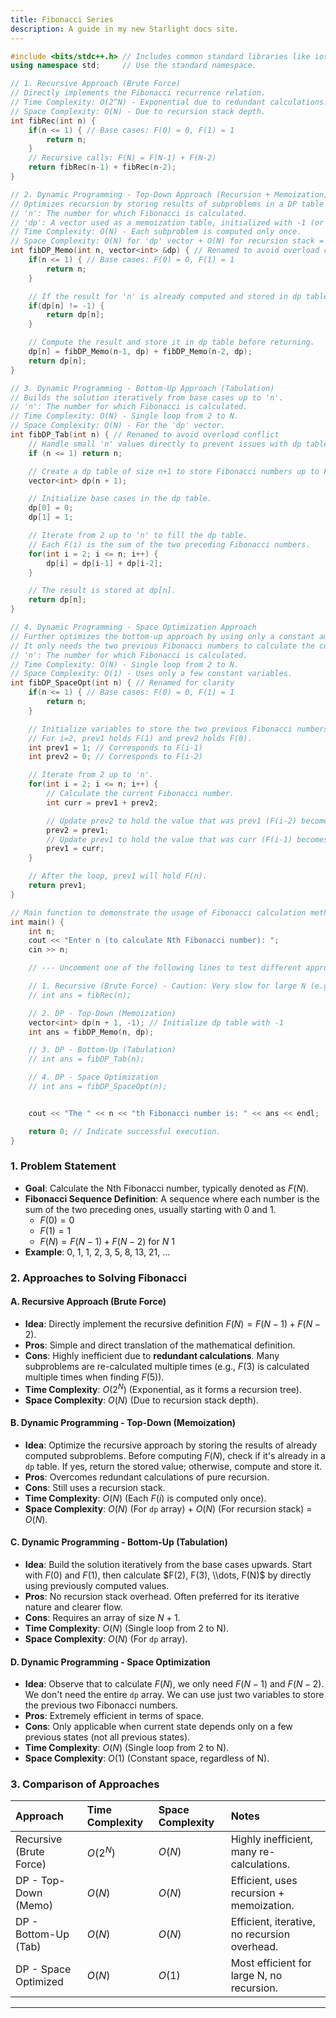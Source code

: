 ```yaml
---
title: Fibonacci Series
description: A guide in my new Starlight docs site.
---
```


```cpp
#include <bits/stdc++.h> // Includes common standard libraries like iostream, vector.
using namespace std;     // Use the standard namespace.

// 1. Recursive Approach (Brute Force)
// Directly implements the Fibonacci recurrence relation.
// Time Complexity: O(2^N) - Exponential due to redundant calculations.
// Space Complexity: O(N) - Due to recursion stack depth.
int fibRec(int n) {
    if(n <= 1) { // Base cases: F(0) = 0, F(1) = 1
        return n;
    }
    // Recursive calls: F(N) = F(N-1) + F(N-2)
    return fibRec(n-1) + fibRec(n-2);
}

// 2. Dynamic Programming - Top-Down Approach (Recursion + Memoization)
// Optimizes recursion by storing results of subproblems in a DP table to avoid re-calculation.
// 'n': The number for which Fibonacci is calculated.
// 'dp': A vector used as a memoization table, initialized with -1 (or some sentinel value).
// Time Complexity: O(N) - Each subproblem is computed only once.
// Space Complexity: O(N) for 'dp' vector + O(N) for recursion stack = O(N) total.
int fibDP_Memo(int n, vector<int> &dp) { // Renamed to avoid overload conflict in main if both fibDP were active
    if(n <= 1) { // Base cases: F(0) = 0, F(1) = 1
        return n;
    }

    // If the result for 'n' is already computed and stored in dp table, return it.
    if(dp[n] != -1) {
        return dp[n];
    }

    // Compute the result and store it in dp table before returning.
    dp[n] = fibDP_Memo(n-1, dp) + fibDP_Memo(n-2, dp);
    return dp[n];
}

// 3. Dynamic Programming - Bottom-Up Approach (Tabulation)
// Builds the solution iteratively from base cases up to 'n'.
// 'n': The number for which Fibonacci is calculated.
// Time Complexity: O(N) - Single loop from 2 to N.
// Space Complexity: O(N) - For the 'dp' vector.
int fibDP_Tab(int n) { // Renamed to avoid overload conflict
    // Handle small 'n' values directly to prevent issues with dp table size (e.g., n=0, n=1).
    if (n <= 1) return n;

    // Create a dp table of size n+1 to store Fibonacci numbers up to F(n).
    vector<int> dp(n + 1);

    // Initialize base cases in the dp table.
    dp[0] = 0;
    dp[1] = 1;

    // Iterate from 2 up to 'n' to fill the dp table.
    // Each F(i) is the sum of the two preceding Fibonacci numbers.
    for(int i = 2; i <= n; i++) {
        dp[i] = dp[i-1] + dp[i-2];
    }

    // The result is stored at dp[n].
    return dp[n];
}

// 4. Dynamic Programming - Space Optimization Approach
// Further optimizes the bottom-up approach by using only a constant amount of space.
// It only needs the two previous Fibonacci numbers to calculate the current one.
// 'n': The number for which Fibonacci is calculated.
// Time Complexity: O(N) - Single loop from 2 to N.
// Space Complexity: O(1) - Uses only a few constant variables.
int fibDP_SpaceOpt(int n) { // Renamed for clarity
    if(n <= 1) { // Base cases: F(0) = 0, F(1) = 1
        return n;
    }

    // Initialize variables to store the two previous Fibonacci numbers.
    // For i=2, prev1 holds F(1) and prev2 holds F(0).
    int prev1 = 1; // Corresponds to F(i-1)
    int prev2 = 0; // Corresponds to F(i-2)

    // Iterate from 2 up to 'n'.
    for(int i = 2; i <= n; i++) {
        // Calculate the current Fibonacci number.
        int curr = prev1 + prev2;

        // Update prev2 to hold the value that was prev1 (F(i-2) becomes F(i-1) for next iteration).
        prev2 = prev1;
        // Update prev1 to hold the value that was curr (F(i-1) becomes F(i) for next iteration).
        prev1 = curr;
    }

    // After the loop, prev1 will hold F(n).
    return prev1;
}

// Main function to demonstrate the usage of Fibonacci calculation methods.
int main() {
    int n;
    cout << "Enter n (to calculate Nth Fibonacci number): ";
    cin >> n;

    // --- Uncomment one of the following lines to test different approaches ---

    // 1. Recursive (Brute Force) - Caution: Very slow for large N (e.g., N > 40)
    // int ans = fibRec(n);

    // 2. DP - Top-Down (Memoization)
    vector<int> dp(n + 1, -1); // Initialize dp table with -1
    int ans = fibDP_Memo(n, dp);

    // 3. DP - Bottom-Up (Tabulation)
    // int ans = fibDP_Tab(n);

    // 4. DP - Space Optimization
    // int ans = fibDP_SpaceOpt(n);


    cout << "The " << n << "th Fibonacci number is: " << ans << endl;

    return 0; // Indicate successful execution.
}
```

### 1\. Problem Statement

  * **Goal**: Calculate the Nth Fibonacci number, typically denoted as $F(N)$.
  * **Fibonacci Sequence Definition**: A sequence where each number is the sum of the two preceding ones, usually starting with 0 and 1.
      * $F(0) = 0$
      * $F(1) = 1$
      * $F(N) = F(N-1) + F(N-2)$ for $N \> 1$
  * **Example**: 0, 1, 1, 2, 3, 5, 8, 13, 21, ...

### 2\. Approaches to Solving Fibonacci

#### A. Recursive Approach (Brute Force)

  * **Idea**: Directly implement the recursive definition $F(N) = F(N-1) + F(N-2)$.
  * **Pros**: Simple and direct translation of the mathematical definition.
  * **Cons**: Highly inefficient due to **redundant calculations**. Many subproblems are re-calculated multiple times (e.g., $F(3)$ is calculated multiple times when finding $F(5)$).
  * **Time Complexity**: $O(2^N)$ (Exponential, as it forms a recursion tree).
  * **Space Complexity**: $O(N)$ (Due to recursion stack depth).

#### B. Dynamic Programming - Top-Down (Memoization)

  * **Idea**: Optimize the recursive approach by storing the results of already computed subproblems. Before computing $F(N)$, check if it's already in a `dp` table. If yes, return the stored value; otherwise, compute and store it.
  * **Pros**: Overcomes redundant calculations of pure recursion.
  * **Cons**: Still uses a recursion stack.
  * **Time Complexity**: $O(N)$ (Each $F(i)$ is computed only once).
  * **Space Complexity**: $O(N)$ (For `dp` array) + $O(N)$ (For recursion stack) = $O(N)$.

#### C. Dynamic Programming - Bottom-Up (Tabulation)

  * **Idea**: Build the solution iteratively from the base cases upwards. Start with $F(0)$ and $F(1)$, then calculate $F(2), F(3), \\dots, F(N)$ by directly using previously computed values.
  * **Pros**: No recursion stack overhead. Often preferred for its iterative nature and clearer flow.
  * **Cons**: Requires an array of size $N+1$.
  * **Time Complexity**: $O(N)$ (Single loop from 2 to N).
  * **Space Complexity**: $O(N)$ (For `dp` array).

#### D. Dynamic Programming - Space Optimization

  * **Idea**: Observe that to calculate $F(N)$, we only need $F(N-1)$ and $F(N-2)$. We don't need the entire `dp` array. We can use just two variables to store the previous two Fibonacci numbers.
  * **Pros**: Extremely efficient in terms of space.
  * **Cons**: Only applicable when current state depends only on a few previous states (not all previous states).
  * **Time Complexity**: $O(N)$ (Single loop from 2 to N).
  * **Space Complexity**: $O(1)$ (Constant space, regardless of N).

### 3\. Comparison of Approaches

| Approach               | Time Complexity | Space Complexity | Notes                                       |
| :--------------------- | :-------------- | :--------------- | :------------------------------------------ |
| Recursive (Brute Force)| $O(2^N)$        | $O(N)$           | Highly inefficient, many re-calculations.   |
| DP - Top-Down (Memo)   | $O(N)$          | $O(N)$           | Efficient, uses recursion + memoization.    |
| DP - Bottom-Up (Tab)   | $O(N)$          | $O(N)$           | Efficient, iterative, no recursion overhead.|
| DP - Space Optimized   | $O(N)$          | $O(1)$           | Most efficient for large N, no recursion.   |

-----


